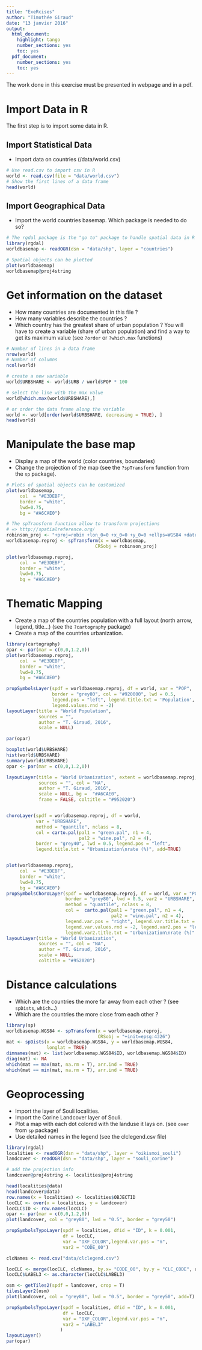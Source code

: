 ```yaml
---
title: "ExeRcises"
author: "Timothée Giraud"
date: "13 janvier 2016"
output:
  html_document:
    highlight: tango
    number_sections: yes
    toc: yes
  pdf_document:
    number_sections: yes
    toc: yes
---
```


The work done in this exercise must be presented in webpage and in a pdf.

# Import Data in R
The first step is to import some data in R. 

## Import Statistical Data 
- Import data on countries (/data/world.csv)  
```r
# Use read.csv to import csv in R
world <- read.csv(file = "data/world.csv")
# Show the first lines of a data frame
head(world)
```




## Import Geographical Data
- Import the world countries basemap. Which package is needed to do so?


```r
# The rgdal package is the "go to" package to handle spatial data in R 
library(rgdal)
worldbasemap <- readOGR(dsn = "data/shp", layer = "countries")

# Spatial objects can be plotted
plot(worldbasemap)
worldbasemap@proj4string
```


# Get information on the dataset
- How many countries are documented in this file ?
- How many variables describe the countries ?
- Which country has the greatest share of urban population ? You will have to create a variable (share of urban population) and find a way to get its maximum value (see `?order` or `?which.max` functions)

```r
# Number of lines in a data frame
nrow(world)
# Number of columns
ncol(world)

# create a new variable
world$URBSHARE <- world$URB / world$POP * 100

# select the line with the max value
world[which.max(world$URBSHARE),]

# or order the data frame along the variable
world <- world[order(world$URBSHARE, decreasing = TRUE), ]
head(world)

```


# Manipulate the base map

- Display a map of the world (color countries, boundaries)
- Change the projection of the map (see the `?spTransform` function from the `sp` package).

```r
# Plots of spatial objects can be customized
plot(worldbasemap, 
     col  = "#E3DEBF", 
     border = "white", 
     lwd=0.75, 
     bg = "#A6CAE0")

# The spTransform function allow to transform projections
# => http://spatialreference.org/
robinson_proj <- "+proj=robin +lon_0=0 +x_0=0 +y_0=0 +ellps=WGS84 +datum=WGS84 +units=m +no_defs"
worldbasemap.reproj <- spTransform(x = worldbasemap, 
                                 CRSobj = robinson_proj)

plot(worldbasemap.reproj, 
     col  = "#E3DEBF", 
     border = "white", 
     lwd=0.75, 
     bg = "#A6CAE0")
```



# Thematic Mapping
- Create a map of the countries population with a full layout (north arrow, legend, title...) (see the  `?cartography` package)
- Create a map of the countries urbanization.

```r
library(cartography)
opar <- par(mar = c(0,0,1.2,0))
plot(worldbasemap.reproj, 
     col  = "#E3DEBF", 
     border = "white", 
     lwd=0.75, 
     bg = "#A6CAE0")

propSymbolsLayer(spdf = worldbasemap.reproj, df = world, var = "POP", 
                 border = "grey80", col = "#920000", lwd = 0.5,
                 legend.pos = "left", legend.title.txt = 'Population', 
                 legend.values.rnd = -2)
layoutLayer(title = "World Population", 
            sources = "", 
            author = "T. Giraud, 2016", 
            scale = NULL)

par(opar)

boxplot(world$URBSHARE)
hist(world$URBSHARE)
summary(world$URBSHARE)
opar <- par(mar = c(0,0,1.2,0))

layoutLayer(title = "World Urbanization", extent = worldbasemap.reproj,
            sources = "", col = "NA",
            author = "T. Giraud, 2016", 
            scale = NULL, bg =  "#A6CAE0", 
            frame = FALSE, coltitle = "#952020")


choroLayer(spdf = worldbasemap.reproj, df = world, 
           var = "URBSHARE", 
           method = "quantile", nclass = 8, 
           col = carto.pal(pal1 = "green.pal", n1 = 4, 
                           pal2 = "wine.pal", n2 = 4), 
           border = "grey40", lwd = 0.5, legend.pos = "left", 
           legend.title.txt = "Urbanization\nrate (%)", add=TRUE) 


plot(worldbasemap.reproj,
     col  = "#E3DEBF",
     border = "white",
     lwd=0.75,
     bg = "#A6CAE0")
propSymbolsChoroLayer(spdf = worldbasemap.reproj, df = world, var = "POP",
                      border = "grey80", lwd = 0.5, var2 = "URBSHARE",
                      method = "quantile", nclass = 8,
                      col =  carto.pal(pal1 = "green.pal", n1 = 4,
                                       pal2 = "wine.pal", n2 = 4),
                      legend.var.pos = "right", legend.var.title.txt = 'Population',
                      legend.var.values.rnd = -2, legend.var2.pos = "left",
                      legend.var2.title.txt = "Urbanization\nrate (%)" )
layoutLayer(title = "World Urbanization", 
            sources = "", col = "NA",
            author = "T. Giraud, 2016", 
            scale = NULL, 
            coltitle = "#952020")

```



# Distance calculations
- Which are the countries the more far away from each other ? (see `spDists`, `which`...)
- Which are the countries the more close from each other ? 

```r
library(sp)
worldbasemap.WGS84 <- spTransform(x = worldbasemap.reproj, 
                                  CRSobj = "+init=epsg:4326")
mat <- spDists(x = worldbasemap.WGS84, y = worldbasemap.WGS84, 
               longlat = TRUE)
dimnames(mat) <- list(worldbasemap.WGS84$ID, worldbasemap.WGS84$ID)
diag(mat) <- NA
which(mat == max(mat, na.rm = T), arr.ind = TRUE)
which(mat == min(mat, na.rm = T), arr.ind = TRUE)

```

# Geoprocessing
- Import the layer of Souli localities.
- Import the Corine Landcover layer of Souli.
- Plot a map with each dot colored with the landuse it lays on. (see `over` from `sp` package)
- Use detailed names in the legend (see the clclegend.csv file)

```r
library(rgdal)
localities <- readOGR(dsn = "data/shp", layer = "oikismoi_souli")
landcover <- readOGR(dsn = "data/shp", layer = "souli_corine")

# add the projection info 
landcover@proj4string <- localities@proj4string

head(localities@data)
head(landcover@data)
row.names(x = localities) <- localities$OBJECTID
locCLC <- over(x = localities, y = landcover)
locCLC$ID <- row.names(locCLC)
opar <- par(mar = c(0,0,1.2,0))
plot(landcover, col = "grey80", lwd = "0.5", border = "grey50")

propSymbolsTypoLayer(spdf = localities, dfid = "ID", k = 0.001,
                     df = locCLC, 
                     var = "DXF_COLOR",legend.var.pos = "n",
                     var2 = "CODE_00")

clcNames <- read.csv("data/clclegend.csv")

locCLC <- merge(locCLC, clcNames, by.x= "CODE_00", by.y = "CLC_CODE", all.x)
locCLC$LABEL3 <- as.character(locCLC$LABEL3)

osm <- getTiles2(spdf = landcover, crop = T)
tilesLayer2(osm)
plot(landcover, col = "grey80", lwd = "0.5", border = "grey50", add=T)

propSymbolsTypoLayer(spdf = localities, dfid = "ID", k = 0.001,
                     df = locCLC, 
                     var = "DXF_COLOR",legend.var.pos = "n",
                     var2 = "LABEL3"
                    )
layoutLayer()
par(opar)
```




